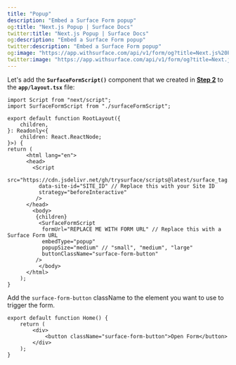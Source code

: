 ```yaml
---
title: "Popup"
description: "Embed a Surface Form popup"
og:title: "Next.js Popup | Surface Docs"
twitter:title: "Next.js Popup | Surface Docs"
og:description: "Embed a Surface Form popup"
twitter:description: "Embed a Surface Form popup"
og:image: "https://app.withsurface.com/api/v1/form/og?title=Next.js%20Popup"
twitter:image: "https://app.withsurface.com/api/v1/form/og?title=Next.js%20Popup"
---
```


Let's add the **`SurfaceFormScript()`** component that we created in [**Step 2**](/guides/embedding/next/app-router/constructor) to the **`app/layout.tsx`** file:

```tsx
import Script from "next/script";
import SurfaceFormScript from "./surfaceFormScript";

export default function RootLayout({
	children,
}: Readonly<{
	children: React.ReactNode;
}>) {
return (
	  <html lang="en">
	  <head>
        <Script
          src="https://cdn.jsdelivr.net/gh/trysurface/scripts@latest/surface_tag.min.js"
          data-site-id="SITE_ID" // Replace this with your Site ID
          strategy="beforeInteractive"
         />
      </head>
		<body>
		 {children}
		  <SurfaceFormScript
           formUrl="REPLACE ME WITH FORM URL" // Replace this with a Surface Form URL
           embedType="popup"
           popupSize="medium" // "small", "medium", "large"
           buttonClassName="surface-form-button"
         />
		  </body>
	  </html>
	);
}
```

Add the `surface-form-button` className to the element you want to use to trigger the form.

```tsx
export default function Home() {
    return (
        <div>
            <button className="surface-form-button">Open Form</button>
        </div>
    );
}
``` 
